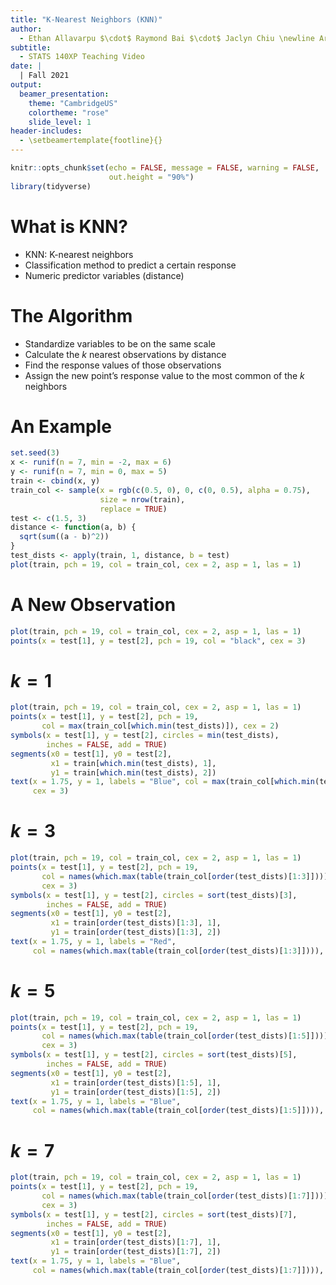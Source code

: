 ```yaml
---
title: "K-Nearest Neighbors (KNN)"
author: 
  - Ethan Allavarpu $\cdot$ Raymond Bai $\cdot$ Jaclyn Chiu \newline Ariel Chow $\cdot$ Carlie Lin $\cdot$ Dara Tan \newline \textbf{Explore the GLOBE}
subtitle:
  - STATS 140XP Teaching Video
date: |
  | Fall 2021
output:
  beamer_presentation:
    theme: "CambridgeUS"
    colortheme: "rose"
    slide_level: 1
header-includes:
  - \setbeamertemplate{footline}{}
---
```


```r
knitr::opts_chunk$set(echo = FALSE, message = FALSE, warning = FALSE,
                      out.height = "90%")
library(tidyverse)
```

# What is KNN?

  - KNN: K-nearest neighbors
  - Classification method to predict a certain response
  - Numeric predictor variables (distance)
  
# The Algorithm

  - Standardize variables to be on the same scale
  - Calculate the $k$ nearest observations by distance
  - Find the response values of those observations
  - Assign the new point's response value to the most common of the $k$ neighbors
  
# An Example

```r
set.seed(3)
x <- runif(n = 7, min = -2, max = 6)
y <- runif(n = 7, min = 0, max = 5)
train <- cbind(x, y)
train_col <- sample(x = rgb(c(0.5, 0), 0, c(0, 0.5), alpha = 0.75),
                    size = nrow(train),
                    replace = TRUE)
test <- c(1.5, 3)
distance <- function(a, b) {
  sqrt(sum((a - b)^2))
}
test_dists <- apply(train, 1, distance, b = test)
plot(train, pch = 19, col = train_col, cex = 2, asp = 1, las = 1)
```

# A New Observation

```r
plot(train, pch = 19, col = train_col, cex = 2, asp = 1, las = 1)
points(x = test[1], y = test[2], pch = 19, col = "black", cex = 3)
```

# $k = 1$

```r
plot(train, pch = 19, col = train_col, cex = 2, asp = 1, las = 1)
points(x = test[1], y = test[2], pch = 19,
       col = max(train_col[which.min(test_dists)]), cex = 2)
symbols(x = test[1], y = test[2], circles = min(test_dists),
        inches = FALSE, add = TRUE)
segments(x0 = test[1], y0 = test[2],
         x1 = train[which.min(test_dists), 1],
         y1 = train[which.min(test_dists), 2])
text(x = 1.75, y = 1, labels = "Blue", col = max(train_col[which.min(test_dists)]),
     cex = 3)
```

# $k = 3$

```r
plot(train, pch = 19, col = train_col, cex = 2, asp = 1, las = 1)
points(x = test[1], y = test[2], pch = 19,
       col = names(which.max(table(train_col[order(test_dists)[1:3]]))),
       cex = 3)
symbols(x = test[1], y = test[2], circles = sort(test_dists)[3],
        inches = FALSE, add = TRUE)
segments(x0 = test[1], y0 = test[2],
         x1 = train[order(test_dists)[1:3], 1],
         y1 = train[order(test_dists)[1:3], 2])
text(x = 1.75, y = 1, labels = "Red",
     col = names(which.max(table(train_col[order(test_dists)[1:3]]))), cex = 3)
```

# $k = 5$

```r
plot(train, pch = 19, col = train_col, cex = 2, asp = 1, las = 1)
points(x = test[1], y = test[2], pch = 19,
       col = names(which.max(table(train_col[order(test_dists)[1:5]]))),
       cex = 3)
symbols(x = test[1], y = test[2], circles = sort(test_dists)[5],
        inches = FALSE, add = TRUE)
segments(x0 = test[1], y0 = test[2],
         x1 = train[order(test_dists)[1:5], 1],
         y1 = train[order(test_dists)[1:5], 2])
text(x = 1.75, y = 1, labels = "Blue",
     col = names(which.max(table(train_col[order(test_dists)[1:5]]))), cex = 3)
```

# $k = 7$

```r
plot(train, pch = 19, col = train_col, cex = 2, asp = 1, las = 1)
points(x = test[1], y = test[2], pch = 19,
       col = names(which.max(table(train_col[order(test_dists)[1:7]]))),
       cex = 3)
symbols(x = test[1], y = test[2], circles = sort(test_dists)[7],
        inches = FALSE, add = TRUE)
segments(x0 = test[1], y0 = test[2],
         x1 = train[order(test_dists)[1:7], 1],
         y1 = train[order(test_dists)[1:7], 2])
text(x = 1.75, y = 1, labels = "Blue",
     col = names(which.max(table(train_col[order(test_dists)[1:7]]))), cex = 3)
```




